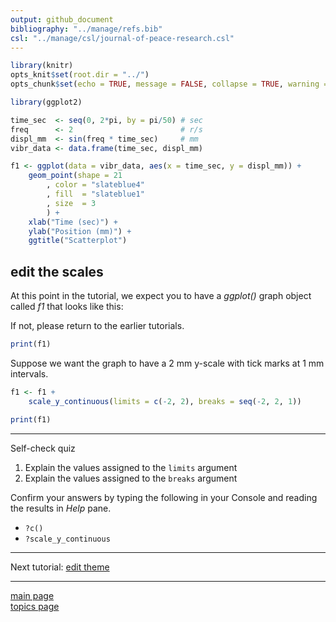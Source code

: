 ```yaml
---
output: github_document
bibliography: "../manage/refs.bib" 
csl: "../manage/csl/journal-of-peace-research.csl"
---
```


```r
library(knitr)
opts_knit$set(root.dir = "../")
opts_chunk$set(echo = TRUE, message = FALSE, collapse = TRUE, warning = FALSE, cache = TRUE, cache.path = "tut-03-cache/", fig.path = "tut-03-images/")
```


```r
library(ggplot2)

time_sec  <- seq(0, 2*pi, by = pi/50) # sec
freq      <- 2                        # r/s
displ_mm  <- sin(freq * time_sec)     # mm
vibr_data <- data.frame(time_sec, displ_mm)

f1 <- ggplot(data = vibr_data, aes(x = time_sec, y = displ_mm)) +
	geom_point(shape = 21
		, color = "slateblue4"
		, fill  = "slateblue1"
		, size  = 3
		) +
	xlab("Time (sec)") + 
	ylab("Position (mm)") +
	ggtitle("Scatterplot")

```

## edit the scales

At this point in the tutorial, we expect you to have a *ggplot()* graph object called *f1* that looks like this: 

If not, please return to the earlier tutorials. 

```r
print(f1)
```

Suppose we want the graph to have a 2 mm y-scale with tick marks at 1 mm intervals. 

```r
f1 <- f1 +
	scale_y_continuous(limits = c(-2, 2), breaks = seq(-2, 2, 1))

print(f1)
```

---

Self-check quiz

1. Explain the values assigned to the `limits` argument  
2. Explain the values assigned to the `breaks` argument  

Confirm your answers by typing the following in your Console and reading the results in *Help* pane.  

- `?c()` 
- `?scale_y_continuous`


---


Next tutorial: [edit theme](tut-0308_edit-theme.md)

---

[main page](../README.md)<br> 
[topics page](../README-by-topic.md)
